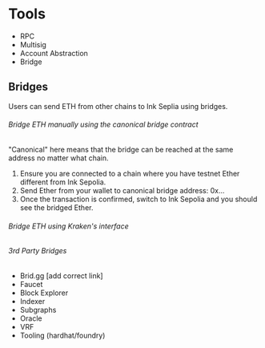 # Tools

- RPC
- Multisig
- Account Abstraction
- Bridge
## Bridges

Users can send ETH from other chains to Ink Seplia using bridges.

###### Bridge ETH manually using the canonical bridge contract

"Canonical" here means that the bridge can be reached at the same address no matter what chain.

1. Ensure you are connected to a chain where you have testnet Ether different from Ink Sepolia.
2. Send Ether from your wallet to canonical bridge address: 0x...
3. Once the transaction is confirmed, switch to Ink Sepolia and you should see the bridged Ether.

###### Bridge ETH using Kraken's interface


###### 3rd Party Bridges
- Brid.gg [add correct link]
- Faucet
- Block Explorer
- Indexer
- Subgraphs
- Oracle
- VRF
- Tooling (hardhat/foundry)
